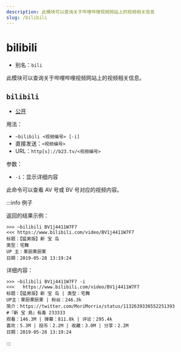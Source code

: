 ```yaml
---
description: 此模块可以查询关于哔哩哔哩视频网站上的视频相关信息
slug: /bilibili
---
```


# bilibili

-   别名：`bili`

此模块可以查询关于哔哩哔哩视频网站上的视频相关信息。

## `bilibili`

-   [公开](permissions)

用法：

-   `~bilibili <视频编号> [-i]`
-   直接发送：`<视频编号>`
-   URL：`http[s]://b23.tv/<视频编号>`

参数：

-   `-i`：显示详细内容

此命令可以查看 AV 号或 BV 号对应的视频内容。

:::info 例子

返回的结果示例：

```
>>> ~bilibili BV1j4411W7F7
<<< https://www.bilibili.com/video/BV1j4411W7F7
标题：【猛男版】新 宝 岛
类型：宅舞
UP 主：果厨果厨果
日期：2019-05-28 13:19:24
```

详细内容：

```
>>> ~bilibili BV1j4411W7F7 -i
<<<   https://www.bilibili.com/video/BV1j4411W7F7
标题：【猛男版】新 宝 岛 | 类型：宅舞
UP主：果厨果厨果 | 粉丝：246.3k
简介：https://twitter.com/MoriMorrix/status/1132639336552251393
#『新 宝 島』有毒 233333
观看：146.3M | 弹幕：811.8k | 评论：295.4k
喜欢：5.3M | 投币：2.2M | 收藏：3.0M | 分享：2.2M
日期：2019-05-28 13:19:24
```

:::
